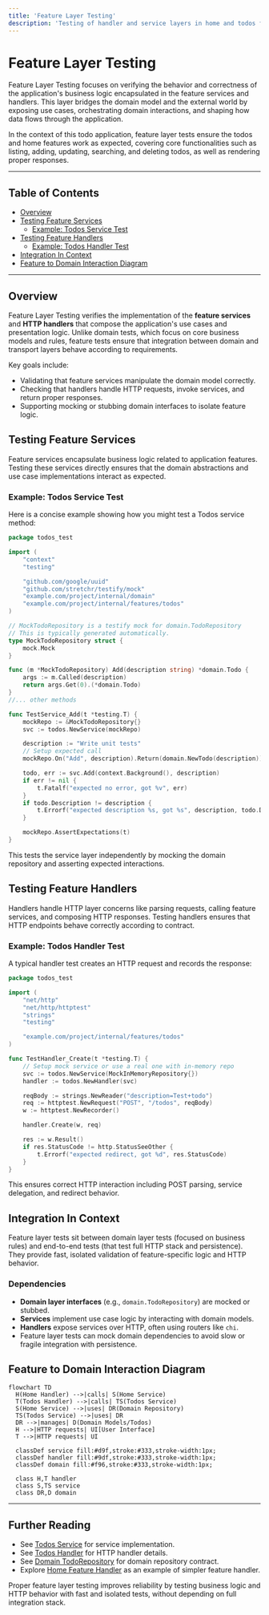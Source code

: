 ```yaml
---
title: 'Feature Layer Testing'
description: 'Testing of handler and service layers in home and todos features, including mocking interactions and validating HTTP responses and rendering'
---
```


# Feature Layer Testing

Feature Layer Testing focuses on verifying the behavior and correctness of the application's business logic encapsulated in the feature services and handlers. This layer bridges the domain model and the external world by exposing use cases, orchestrating domain interactions, and shaping how data flows through the application.

In the context of this todo application, feature layer tests ensure the todos and home features work as expected, covering core functionalities such as listing, adding, updating, searching, and deleting todos, as well as rendering proper responses.

---

## Table of Contents

- [Overview](#overview)
- [Testing Feature Services](#testing-feature-services)
  - [Example: Todos Service Test](#example-todos-service-test)
- [Testing Feature Handlers](#testing-feature-handlers)
  - [Example: Todos Handler Test](#example-todos-handler-test)
- [Integration In Context](#integration-in-context)
- [Feature to Domain Interaction Diagram](#feature-to-domain-interaction-diagram)

---

## Overview

Feature Layer Testing verifies the implementation of the **feature services** and **HTTP handlers** that compose the application's use cases and presentation logic. Unlike domain tests, which focus on core business models and rules, feature tests ensure that integration between domain and transport layers behave according to requirements.

Key goals include:

- Validating that feature services manipulate the domain model correctly.
- Checking that handlers handle HTTP requests, invoke services, and return proper responses.
- Supporting mocking or stubbing domain interfaces to isolate feature logic.


## Testing Feature Services

Feature services encapsulate business logic related to application features. Testing these services directly ensures that the domain abstractions and use case implementations interact as expected.

### Example: Todos Service Test

Here is a concise example showing how you might test a Todos service method:

```go
package todos_test

import (
    "context"
    "testing"

    "github.com/google/uuid"
    "github.com/stretchr/testify/mock"
    "example.com/project/internal/domain"
    "example.com/project/internal/features/todos"
)

// MockTodoRepository is a testify mock for domain.TodoRepository
// This is typically generated automatically.
type MockTodoRepository struct {
    mock.Mock
}

func (m *MockTodoRepository) Add(description string) *domain.Todo {
    args := m.Called(description)
    return args.Get(0).(*domain.Todo)
}
//... other methods

func TestService_Add(t *testing.T) {
    mockRepo := &MockTodoRepository{}
    svc := todos.NewService(mockRepo)

    description := "Write unit tests"
    // Setup expected call
    mockRepo.On("Add", description).Return(domain.NewTodo(description))

    todo, err := svc.Add(context.Background(), description)
    if err != nil {
        t.Fatalf("expected no error, got %v", err)
    }
    if todo.Description != description {
        t.Errorf("expected description %s, got %s", description, todo.Description)
    }

    mockRepo.AssertExpectations(t)
}
```

This tests the service layer independently by mocking the domain repository and asserting expected interactions.


## Testing Feature Handlers

Handlers handle HTTP layer concerns like parsing requests, calling feature services, and composing HTTP responses. Testing handlers ensures that HTTP endpoints behave correctly according to contract.

### Example: Todos Handler Test

A typical handler test creates an HTTP request and records the response:

```go
package todos_test

import (
    "net/http"
    "net/http/httptest"
    "strings"
    "testing"

    "example.com/project/internal/features/todos"
)

func TestHandler_Create(t *testing.T) {
    // Setup mock service or use a real one with in-memory repo
    svc := todos.NewService(MockInMemoryRepository{})
    handler := todos.NewHandler(svc)

    reqBody := strings.NewReader("description=Test+todo")
    req := httptest.NewRequest("POST", "/todos", reqBody)
    w := httptest.NewRecorder()

    handler.Create(w, req)

    res := w.Result()
    if res.StatusCode != http.StatusSeeOther {
        t.Errorf("expected redirect, got %d", res.StatusCode)
    }
}
```

This ensures correct HTTP interaction including POST parsing, service delegation, and redirect behavior.


## Integration In Context

Feature layer tests sit between domain layer tests (focused on business rules) and end-to-end tests (that test full HTTP stack and persistence). They provide fast, isolated validation of feature-specific logic and HTTP behavior.

### Dependencies
- **Domain layer interfaces** (e.g., `domain.TodoRepository`) are mocked or stubbed.
- **Services** implement use case logic by interacting with domain models.
- **Handlers** expose services over HTTP, often using routers like `chi`.
- Feature layer tests can mock domain dependencies to avoid slow or fragile integration with persistence.


## Feature to Domain Interaction Diagram

```mermaid
flowchart TD
  H(Home Handler) -->|calls| S(Home Service)
  T(Todos Handler) -->|calls| TS(Todos Service)
  S(Home Service) -->|uses| DR(Domain Repository)
  TS(Todos Service) -->|uses| DR
  DR -->|manages| D(Domain Models/Todos)
  H -->|HTTP requests| UI[User Interface]
  T -->|HTTP requests| UI

  classDef service fill:#d9f,stroke:#333,stroke-width:1px;
  classDef handler fill:#9df,stroke:#333,stroke-width:1px;
  classDef domain fill:#f96,stroke:#333,stroke-width:1px;

  class H,T handler
  class S,TS service
  class DR,D domain
```

---

## Further Reading

- See [Todos Service](internal/features/todos/service.go) for service implementation.
- See [Todos Handler](internal/features/todos/handler.go) for HTTP handler details.
- See [Domain TodoRepository](internal/domain/todo_repository.go) for domain repository contract.
- Explore [Home Feature Handler](internal/features/home/handler.go) as an example of simpler feature handler.

<Note>Proper feature layer testing improves reliability by testing business logic and HTTP behavior with fast and isolated tests, without depending on full integration stack.</Note>
